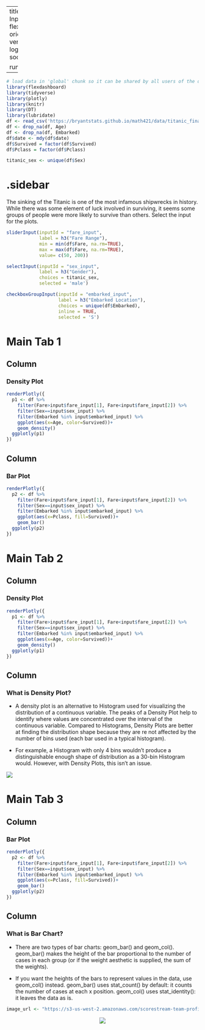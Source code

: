 
---
title: "Titanic - Combination of Inputs"
output: 
  flexdashboard::flex_dashboard:
    orientation: columns
    vertical_layout: fill
    logo: logo.png
    source_code: embed
    social: menu

runtime: shiny
---

```r
# load data in 'global' chunk so it can be shared by all users of the dashboard
library(flexdashboard)
library(tidyverse)
library(plotly)
library(knitr)
library(DT)
library(lubridate)
df <- read_csv('https://bryantstats.github.io/math421/data/titanic_final.csv')
df <- drop_na(df, Age)
df <- drop_na(df, Embarked)
df$date <- mdy(df$date)
df$Survived = factor(df$Survived)
df$Pclass = factor(df$Pclass)

titanic_sex <- unique(df$Sex)
```

{.sidebar}
=======================================================================

The sinking of the Titanic is one of the most infamous shipwrecks in history. While there was some element of luck involved in surviving, it seems some groups of people were more likely to survive than others.  Select the input for the plots. 


```r
sliderInput(inputId = "fare_input",
            label = h3("Fare Range"),
            min = min(df$Fare, na.rm=TRUE),
            max = max(df$Fare, na.rm=TRUE),
            value= c(50, 200))

selectInput(inputId = "sex_input", 
            label = h3("Gender"),
            choices = titanic_sex, 
            selected = 'male')

checkboxGroupInput(inputId = "embarked_input", 
                   label = h3("Embarked Location"),
                   choices = unique(df$Embarked), 
                   inline = TRUE,
                   selected = 'S')
```



Main Tab 1
=======================================================================

Column {data-width=500}
-----------------------------------------------------------------------

### Density Plot

```r
renderPlotly({
  p1 <- df %>% 
    filter(Fare>input$fare_input[1], Fare<input$fare_input[2]) %>% 
    filter(Sex==input$sex_input) %>% 
    filter(Embarked %in% input$embarked_input) %>% 
    ggplot(aes(x=Age, color=Survived))+
    geom_density()
  ggplotly(p1)
})
```

Column {data-width=500}
-----------------------------------------------------------------------

### Bar Plot

```r
renderPlotly({
  p2 <- df %>% 
    filter(Fare>input$fare_input[1], Fare<input$fare_input[2]) %>% 
    filter(Sex==input$sex_input) %>% 
    filter(Embarked %in% input$embarked_input) %>%  
    ggplot(aes(x=Pclass, fill=Survived))+
    geom_bar()
  ggplotly(p2)
})
```


Main Tab 2
=======================================================================

Column {data-width=500}
-----------------------------------------------------------------------

### Density Plot

```r
renderPlotly({
  p1 <- df %>% 
    filter(Fare>input$fare_input[1], Fare<input$fare_input[2]) %>% 
    filter(Sex==input$sex_input) %>% 
    filter(Embarked %in% input$embarked_input) %>% 
    ggplot(aes(x=Age, color=Survived))+
    geom_density()
  ggplotly(p1)
})
```

Column {data-width=500}
-----------------------------------------------------------------------

### What is Density Plot?

- A density plot is an alternative to Histogram used for visualizing the distribution of a continuous variable. The peaks of a Density Plot help to identify where values are concentrated over the interval of the continuous variable. Compared to Histograms, Density Plots are better at finding the distribution shape because they are re not affected by the number of bins used (each bar used in a typical histogram).

- For example, a Histogram with only 4 bins wouldn’t produce a distinguishable enough shape of distribution as a 30-bin Histogram would. However, with Density Plots, this isn’t an issue.

![](https://datavizcatalogue.com/methods/images/top_images/SVG/density_plot.svg)

Main Tab 3
=======================================================================

Column {data-width=500}
-----------------------------------------------------------------------

### Bar Plot

```r
renderPlotly({
  p2 <- df %>% 
    filter(Fare>input$fare_input[1], Fare<input$fare_input[2]) %>% 
    filter(Sex==input$sex_input) %>% 
    filter(Embarked %in% input$embarked_input) %>%  
    ggplot(aes(x=Pclass, fill=Survived))+
    geom_bar()
  ggplotly(p2)
})
```

Column {data-width=500}
-----------------------------------------------------------------------

### What is Bar Chart?

- There are two types of bar charts: geom_bar() and geom_col(). geom_bar() makes the height of the bar proportional to the number of cases in each group (or if the weight aesthetic is supplied, the sum of the weights). 

- If you want the heights of the bars to represent values in the data, use geom_col() instead. geom_bar() uses stat_count() by default: it counts the number of cases at each x position. geom_col() uses stat_identity(): it leaves the data as is.

```r
image_url <- "https://s3-us-west-2.amazonaws.com/scorestream-team-profile-pictures/274145/20181010232546_702_mascot300.png"
```
<center><img src="`r image_url`"></center>

